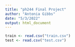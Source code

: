 ```yaml
---
title: "ph244 Final Project"
author: "Antonia Gibbs"
date: "5/3/2022"
output: html_document
---
```



```r
train <- read.csv("train.csv")
test <- read.csv("test.csv")

```

